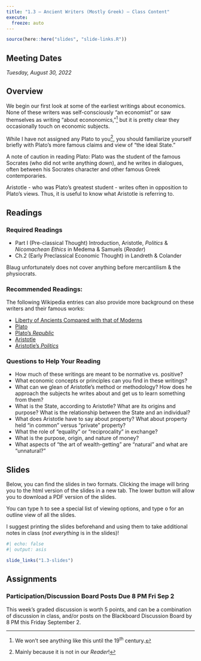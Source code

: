 ```yaml
---
title: "1.3 — Ancient Writers (Mostly Greek) — Class Content"
execute:
  freeze: auto
---
```


```r
source(here::here("slides", "slide-links.R"))
```

::: {.callout-note appearance=minimal}
# Meeting Dates
*Tuesday, August 30, 2022*
:::

## <i class="fas fa-info-circle fa-lg"></i> Overview

We begin our first look at some of the earliest writings about economics. None of these writers was self-consciously “an economist” or saw themselves as writing “about econonomics,”^[We won't see anything like this until the 19^th^ century.] but it is pretty clear they occasionally touch on economic subjects.

While I have not assigned any Plato to you^[Mainly because it is not in our *Reader*!], you should familiarize yourself briefly with Plato's more famous claims and view of "the ideal State." 

A note of caution in reading Plato: Plato was the student of the famous Socrates (who did not write anything down), and he writes in dialogues, often between his Socrates character and other famous Greek contemporaries.

Aristotle - who was Plato's greatest student - writes often in opposition to Plato's views. Thus, it is useful to know what Aristotle is referring to. 

## <i class="fas fa-book-reader fa-lg"></i> Readings

### Required Readings

- <i class="fas fas fa-book"></i> Part I (Pre-classical Thought) Introduction, Aristotle, *Politics* & *Nicomachean Ethics* in Medema & Samuels (*Reader*)
- <i class="fas fas fa-book"></i> Ch.2 (Early Preclassical Economic Thought) in Landreth & Colander

Blaug unfortunately does not cover anything before mercantilism & the physiocrats.

### Recommended Readings:

The following Wikipedia entries can also provide more background on these writers and their famous works:

- [<i class="fab fa-wikipedia-w"></i> Liberty of Ancients Compared with that of Moderns](https://en.wikipedia.org/wiki/The_Liberty_of_Ancients_Compared_with_that_of_Moderns)
- [<i class="fab fa-wikipedia-w"></i> Plato](https://en.wikipedia.org/wiki/Plato)
- [<i class="fab fa-wikipedia-w"></i> Plato's *Republic*](https://en.wikipedia.org/wiki/Republic_(Plato))
- [<i class="fab fa-wikipedia-w"></i> Aristotle](https://en.wikipedia.org/wiki/Aristotle)
- [<i class="fab fa-wikipedia-w"></i> Aristotle's *Politics*](https://en.wikipedia.org/wiki/Politics_(Aristotle))

### Questions to Help Your Reading

- How much of these writings are meant to be normative vs. positive? 
- What economic concepts or principles can you find in these writings?
- What can we glean of Aristotle's method or methodology? How does he approach the subjects he writes about and get us to learn something from them?
- What is the State, according to Aristotle? What are its origins and purpose? What is the relationship between the State and an individual?
- What does Aristotle have to say about property? What about property held "in common" versus "private" property?
- What the role of "equality" or "reciprocality" in exchange?
- What is the purpose, origin, and nature of money?
- What aspects of "the art of wealth-getting" are "natural" and what are "unnatural?"

## <i class="fas fa-chalkboard-teacher"></i> Slides

Below, you can find the slides in two formats. Clicking the image will bring you to the html version of the slides in a new tab. The lower button will allow you to download a PDF version of the slides. 

::: callout-tip
You can type <kbd>h</kbd> to see a special list of viewing options, and type <kbd>o</kbd> for an outline view of all the slides.
:::

I suggest printing the slides beforehand and using them to take additional notes in class (*not everything* is in the slides)!

```r
#| echo: false
#| output: asis

slide_links("1.3-slides")
```

## <i class="fas fa-laptop-code"></i> Assignments

### Participation/Discussion Board Posts Due 8 PM Fri Sep 2

This week’s graded discussion is worth 5 points, and can be a combination of discussion in class, and/or posts on the Blackboard Discussion Board by 8 PM this Friday September 2.